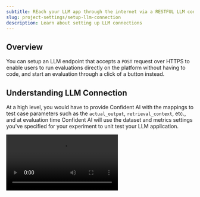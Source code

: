 ```yaml
---
subtitle: REach your LLM app through the internet via a RESTFUL LLM connection
slug: project-settings/setup-llm-connection
description: Learn about setting up LLM connections
---
```


## Overview

You can setup an LLM endpoint that accepts a `POST` request over HTTPS to enable users to run evaluations directly on the platform without having to code, and start an evaluation through a click of a button instead.

## Understanding LLM Connection

At a high level, you would have to provide Confident AI with the mappings to test case parameters such as the `actual_output`, `retrieval_context`, etc., and at evaluation time Confident AI will use the dataset and metrics settings you've specified for your experiment to unit test your LLM application.

<Frame caption="How to Setup an LLM Connection">
  <video
    src="https://confident-docs.s3.us-east-1.amazonaws.com/project-configuration:setup-llm-connection.mp4"
    controls
  />
</Frame>

## Create an LLM Endpoint

In order for Confident AI to reach your LLM application, you'll need to expose your LLM in a RESTFUL API endpoint that is accessible over the internet. These are the hard rules you MUST follow when setting up your endpoint:

1. Accepts a `POST` request over HTTPS.
2. Returns a JSON response and MUST contain the actual_output value somewhere in the returned Json object. Whether or not to supply a `retrieval_context` or `tools_called` value in your returned Json is optional, and this depends on whether the metrics you have enabled for your experiment requires these parameters.

<Callout title="Warning" icon="warning">

When Confident AI calls your LLM endpoint, it makes a `POST` request with a data structure of this type:

<CodeBlock>
```json
{   
    "input": "..."
}
```
</CodeBlock>

This input will be used to unit test your LLM application, and any JSON response returned will be parsed and used to deduce what the remaining test case parameters (i.e. `actual_output`) values are.

So, it is imperative that your LLM endpoint:

1. Parses the incoming data to extract this input value to carry out generations.
2. Returns the actual_output and any other LLMTestCase parameters in the JSON response with their correct respective type.

For those that want a recap of what types each test case parameter is of, visit the test cases section.

</Callout>

## Connect Your LLM Endpoint

You can setup your LLM connection in **Project Settings** > **LLM Connection**. There is also a button for you to ping your LLM endpoint to sanity check that you've setup everything correctly.

You'll have to provide:

1. The **HTTPS endpoint** you've setup.
2. The **json key path** to the mandaatory `actual_output` parameter, and the optional `retrieval_context` , and `tools_called` parameters. The json key path is a list of strings.

In order for evaluation to work, you MUST set the json key path for the `actual_output` parameter. Remember, the `actual_output` of your LLM application is always required for evaluation, while the `retrieval_context` and `tools_called` parameters are optional depending on the metrics you've enabled.

<Callout>
  The json key path tells Confident AI where to look in your Json response for
  the respective test case parameter values.
</Callout>

For instance, if you set the key path of the `actual_output` parameter to `["response", "actual output"]`, the correct Json response to return from your LLM endpoint is as follows:

<CodeBlock>
```json
{
  "response": {
    "actual output": "must be a string!"
  }
}
```
</CodeBlock>

That's not to say you can't include other things to return in your Json response, but the key path will determine the variables Confident AI will be using to populate LLMTestCases at evaluation time.

<Callout>
  If you're wondering why `expected_output`, `context`, and `expected_tools` is
  not required in setting up your json key path, it is because it is expected
  that these variables are static, just like the `input`, and should therefore
  come from your dataset instead.
</Callout>

## Test Your LLM Connection

Click on the **Ping Endpoint** button, and see if you're getting a `200` status response. If not, fix the problem based on the error on the screen.

## A Note on Security

If you're setting up an LLM endpoint specifically for Confident AI, or are concerned about the authentication of your endpoint, you can verify requests by checking the headers. Confident AI will send a header named `CONFIDENT_API_KEY` that contains your project API key. You should validate this key before processing any requests to ensure they originate from Confident AI.
